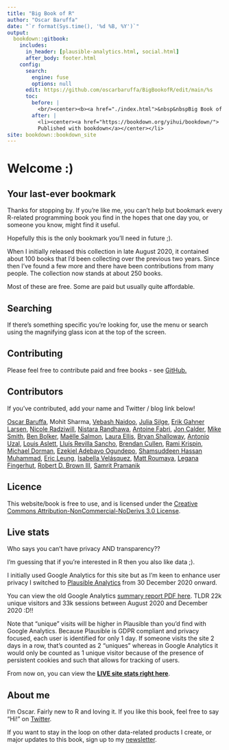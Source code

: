 ```yaml
---
title: "Big Book of R"
author: "Oscar Baruffa"
date: "`r format(Sys.time(), '%d %B, %Y')`"
output: 
  bookdown::gitbook:
    includes:
      in_header: [plausible-analytics.html, social.html]
      after_body: footer.html
    config:
      search:
        engine: fuse
        options: null
      edit: https://github.com/oscarbaruffa/BigBookofR/edit/main/%s
      toc:
        before: |  
          <br/><center><b><a href="./index.html">&nbsp&nbspBig Book of R</a></b></center></li>
        after: |
          <li><center><a href="https://bookdown.org/yihui/bookdown/">
          Published with bookdown</a></center></li>
site: bookdown::bookdown_site
---
```





# Welcome :)

## Your last-ever bookmark
Thanks for stopping by. If you're like me, you can't help but bookmark every R-related programming book you find in the hopes that one day you, or someone you know, might find it useful.

Hopefully this is the only bookmark you'll need in future ;).

When I initially released this collection in late August 2020, it contained about 100 books that I'd been collecting over the previous two years. Since then I've found a few more and there have been contributions from many people. The collection now stands at about 250 books. 


Most of these are free. Some are paid but usually quite affordable.


## Searching

If there's something specific you're looking for, use the menu or search using the magnifying glass icon at the top of the screen.


## Contributing

Please feel free to contribute paid and free books - see [GitHub.](https://github.com/oscarbaruffa/BigBookofR)


## Contributors

If you've contributed, add your name and Twitter / blog link below!

[Oscar Baruffa](https://twitter.com/OscarBaruffa), Mohit Sharma, [Vebash Naidoo](https://twitter.com/Sciencificity), [Julia Silge](https://twitter.com/juliasilge), [Erik Gahner Larsen](https://twitter.com/erikgahner), [Nicole Radziwill](https://radziwill.cc), [Nistara Randhawa](https://twitter.com/nistara_r), [Antoine Fabri](https://twitter.com/antoine_fabri), [Jon Calder](https://twitter.com/jonmcalder), [Mike Smith](https://twitter.com/grimbough), [Ben Bolker](https://github.com/bbolker), [Maëlle Salmon](https://twitter.com/ma_salmon), [Laura Ellis](https://twitter.com/LittleMissData), [Bryan Shalloway](https://twitter.com/brshallo), [Antonio Uzal](https://twitter.com/antonio_uzal), [Louis Aslett](http://www.louisaslett.com/), [Lluís Revilla Sancho](https://llrs.dev), [Brendan Cullen](https://twitter.com/_bcullen), [Rami Krispin](https://twitter.com/Rami_Krispin), [Michael Dorman](https://twitter.com/MichaelDorman84), [Ezekiel Adebayo Ogundepo](https://twitter.com/gbganalyst), 
[Shamsuddeen Hassan Muhammad](https://twitter.com/Shmuhammadd), [Eric Leung](https://twitter.com/erictleung), [Isabella Velásquez](https://twitter.com/ivelasq3), [Matt Roumaya](https://www.mattroumaya.com/), [Legana Fingerhut](https://twitter.com/LeganaFingerhut), [Robert D. Brown III](https://twitter.com/InciteDecisions), [Samrit Pramanik](https://twitter.com/Samrit2442)


## Licence

This website/book is free to use, and is licensed under the [Creative Commons Attribution-NonCommercial-NoDerivs 3.0 License](https://creativecommons.org/licenses/by-nc-nd/3.0/us/){target="blank}.


## Live stats

Who says you can't have privacy AND transparency??

I'm guessing that if you're interested in R then you also like data ;).

I initially used Google Analytics for this site but as I'm keen to enhance user privacy I switched to [Plausible Analytics](https://plausible.io/bigbookofr.com) from 30 December 2020 onward.

You can view the old Google Analytics [summary report PDF here](https://www.bigbookofr.com/files/Analytics All Web Site Data Audience Overview 20200825-20201229.pdf). TLDR 22k unique visitors and 33k sessions between August 2020 and December 2020 :D!!

Note that "unique" visits will be higher in Plausible than you'd find with Google Analytics. Because Plausible is GDPR compliant and privacy focused, each user is identified for only 1 day. If someone visits the site 2 days in a row, that's counted as 2 "uniques" whereas in Google Analytics it would only be counted as 1 unique visitor because of the presence of persistent cookies and such that allows for tracking of users. 

From now on, you can view the **[LIVE site stats right here](https://plausible.io/bigbookofr.com?ref=BigBoofofR)**.


## About me

I'm Oscar. Fairly new to R and loving it. If you like this book, feel free to say "Hi!" on [Twitter](https://twitter.com/OscarBaruffa). 

If you want to stay in the loop on other data-related products I create, or major updates to this book, sign up to my [newsletter](https://oscarbaruffa.com/newsletter?ref=BigBookofR&source=index&utm_content=Link).






